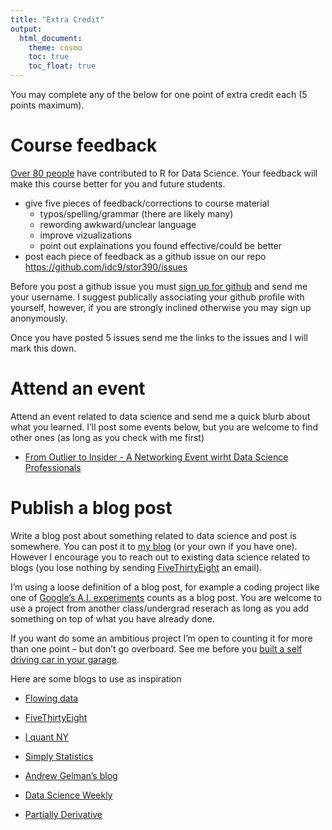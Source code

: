 ```yaml
---
title: "Extra Credit"
output:   
  html_document:
    theme: cosmo
    toc: true
    toc_float: true
---
```


You may complete any of the below for one point of extra credit each (5 points maximum).

# Course feedback

[Over 80 people](https://github.com/hadley/r4ds/graphs/contributors) have contributed to R for Data Science. Your feedback will make this course better for you and future students.

- give five pieces of feedback/corrections to course material
    - typos/spelling/grammar (there are likely many)
    - rewording awkward/unclear language
    - improve vizualizations
    - point out explainations you found effective/could be better
- post each piece of feedback as a github issue on our repo [https://github.com/idc9/stor390/issues](https://github.com/idc9/stor390/issues)

Before you post a github issue you must [sign up for github](https://github.com/) and send me your username. I suggest publically associating your github profile with yourself, however, if you are strongly inclined otherwise you may sign up anonymously. 

Once you have posted 5 issues send me the links to the issues and I will mark this down.

# Attend an event

Attend an event related to data science and send me a quick blurb about what you learned. I'll post some events below, but you are welcome to find other ones (as long as you check with me first)

- [From Outlier to Insider - A Networking Event wirht Data Science Professionals](https://www.eventbrite.com/e/from-outlier-to-insider-a-networking-event-with-data-science-professionals-registration-29890863377)

# Publish a blog post

Write a blog post about something related to data science and post is somewhere. You can post it to [my blog](http://unsupervisedstatistics.web.unc.edu/) (or your own if you have one). However I encourage you to reach out to existing data science related to blogs (you lose nothing by sending [FiveThirtyEight](https://fivethirtyeight.com/) an email).

I'm using a loose definition of a blog post, for example a coding project like one of [Google's A.I. experiments](https://aiexperiments.withgoogle.com/) counts as a blog post. You are welcome to use a project from another class/undergrad reserach as long as you add something on top of what you have already done.

If you want do some an ambitious project I'm open to counting it for more than one point -- but don't go overboard. See me before you [built a self driving car in your garage](https://www.bloomberg.com/features/2015-george-hotz-self-driving-car/).

Here are some blogs to use as inspiration

- [Flowing data](http://flowingdata.com/)

- [FiveThirtyEight](http://fivethirtyeight.com/)

- [I quant NY](http://iquantny.tumblr.com/)

- [Simply Statistics](http://simplystatistics.org/) 

- [Andrew Gelman's blog](http://andrewgelman.com/)

- [Data Science Weekly](https://www.datascienceweekly.org/)

- [Partially Derivative](http://partiallyderivative.com/)



